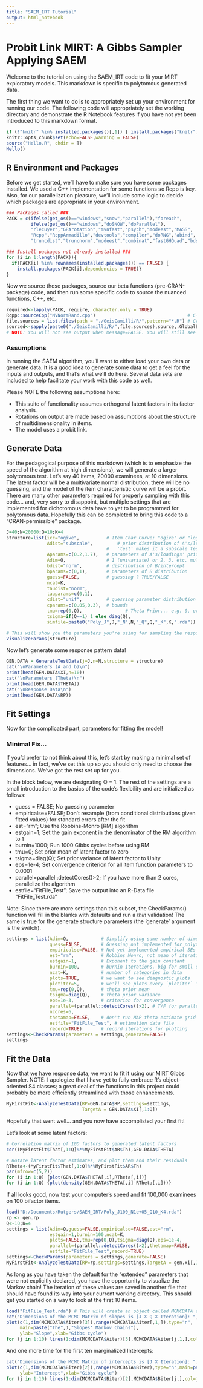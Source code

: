 ```yaml
---
title: "SAEM_IRT Tutorial"
output: html_notebook
---
```



# Probit Link MIRT: A Gibbs Sampler Applying SAEM
Welcome to the tutorial on using the SAEM_IRT code to fit your MIRT exploratory models. This markdown is specific to polytomous generated data.

The first thing we want to do is to appropriately set up your environment for running our code. The following code will appropriately set the working directory and demonstrate the R Notebook features if you have not yet been introduced to this markdown format.
```r
if (!"knitr" %in% installed.packages()[,1]) { install.packages("knitr",dependencies = TRUE)} 
knitr::opts_chunk$set(echo=FALSE,warning = FALSE)
source("Hello.R", chdir = T)
Hello()
```

## R Environment and Packages
Before we get started, we'll have to make sure you have some packages installed. We used a C++ implementation for some functions so Rcpp is key. Also, for our parallelization pleasure, we'll include some logic to decide which packages are appropriate in your environment.
```r
### Packages called ###
PACK = c(ifelse(get_os()=="windows","snow","parallel"),"foreach",
         ifelse(get_os()=="windows","doSNOW","doParallel"),
         "rlecuyer","GPArotation","mvnfast","psych","modeest","MASS",
         "Rcpp","RcppArmadillo","devtools","compiler","doRNG","abind",
         "truncdist","truncnorm","modeest","combinat","fastGHQuad","bdsmatrix")

### Install packages not already installed ###
for (i in 1:length(PACK)){
  if(PACK[i] %in% rownames(installed.packages()) == FALSE) {
    install.packages(PACK[i],dependencies = TRUE)}
}
```

Now we source those packages, source our beta functions (pre-CRAN-package) code, and then run some specific code to source the nuanced functions, C++, etc.
```r
required<-lapply(PACK, require, character.only = TRUE)                       # Call the libraries (will deprecate)
Rcpp::sourceCpp("MVNormRand.cpp")                                  # C++ MV Norm Random (fast)
file.sources = list.files(path = "./GeisCamilli/R/",pattern="*.R") # Grab the R functions!
sourced<-sapply(paste0("./GeisCamilli/R/",file.sources),source,.GlobalEnv)  # Source them!
# NOTE: You will not see output when message=FALSE. You will still see warnings, etc.
```


### Assumptions
In running the SAEM algorithm, you'll want to either load your own data or generate data. It is a good idea to generate some data to get a feel for the inputs and outputs, and that's what we'll do here. Several data sets are included to help facilitate your work with this code as well.

Please NOTE the following assumptions here: 

* This suite of functionality assumes orthogonal latent factors in its factor analysis.
* Rotations on output are made based on assumptions about the structure of multidimensionality in items.
* The model uses a probit link.
  
## Generate Data
For the pedagogical purpose of this markdown (which is to emphasize the speed of the algorithm at high dimensions), we will generate a larger polytomous test. Let's say 40 items, 20000 examinees, at 10 dimensions. The latent factor will be a multivariate normal distribution, there will be no guessing, and the model of the item characteristic curve will be a probit. There are many other parameters required for properly sampling with this code... and, very sorry to disappoint, but multiple settings that are implemented for dichotomous data have to yet to be programmed for polytomous data. Hopefully this can be completed to bring this code to a "CRAN-permissible" package.
```r

J=40;N=20000;Q=10;K=4
structure=list(icc="ogive",          # Item Char Curve; "ogive" or "logistic" 
               Adist="subscale",         # prior distribution of A's/loadings
                                     #   'test' makes it a subscale test
               Aparams=c(0.2,1.7),   # parameters of A's/loadings' prior distribution
               Adim=Q,               # 1 (univariate) or 2, 3, etc. multiple dimensions for multivariate
               bdist="norm",         # distribution of B/intercept
               bparams=c(0,1),       # parameters of B distribution
               guess=FALSE,          # guessing ? TRUE/FALSE
               ncat=K,
               taudist="norm",
               tauparams=c(0,1),
               cdist="unif",         # guessing parameter distribution for 3PNO or 3PL
               cparams=c(0.05,0.3),  # bounds
               tmu=rep(0,Q),                # Theta Prior... e.g. 0, or multivariate c(0,0) # can be multidimensional
               tsigma=if(Q==1) 1 else diag(Q),
               simfile=paste0("Poly_J",J,"_N",N,"_Q",Q,"_K",K,".rda")) # A file is saved. 

# This will show you the parameters you're using for sampling the response pattern.
VisualizeParams(structure)
```

Now let's generate some response pattern data!
```r
GEN.DATA = GenerateTestData(j=J,n=N,structure = structure)
cat("\nParameters (A and b)\n")
print(head(GEN.DATA$XI,n=10))
cat("\nParameters (Theta)\n")
print(head(GEN.DATA$THETA))
cat("\nResponse Data\n")
print(head(GEN.DATA$RP))
```

## Fit Settings 

Now for the complicated part, parameters for fitting the model! 

### Minimal Fix...

If you'd prefer to not think about this, let's start by making a minimal set of features... in fact, we've set this up so you should only need to choose the dimensions. We've got the rest set up for you.

In the block below, we are designating Q = 1. The rest of the settings are a small introduction to the basics of the code's flexibility and are initialized as follows:

* guess = FALSE; No guessing parameter
* empiricalse=FALSE; Don't resample (from conditional distributions given fitted values) for standard errors after the fit
* est="rm"; Use the Robbins-Monro [RM] algorithm
* estgain=1; Set the gain exponent in the denominator of the RM algorithm to 1
* burnin=1000; Run 1000 Gibbs cycles before using RM
* tmu=0; Set prior mean of latent factor to zero
* tsigma=diag(Q); Set prior variance of latent factor to Unity
* eps=1e-4; Set convergence criterion for all item function parameters to 0.0001
* parallel=parallel::detectCores()>2; If you have more than 2 cores, parallelize the algorithm
* estfile="FitFile_Test"; Save the output into an R-Data file "FitFile_Test.rda"

Note: Since there are more settings than this subset, the CheckParams() function will fill in the blanks with defaults and run a *thin* validation! The same is true for the generate structure parameters (the 'generate' argument is the switch).
```r
settings = list(Adim=Q,            # Simplify using same number of dimensions
                guess=FALSE,       # Guessing not implemented for polytomuos
                empiricalse=FALSE, # Not yet implemented empirical SEs for poly
                est="rm",          # Robbins Monro, not mean of iterations
                estgain=1,         # Exponent to the gain constant
                burnin=100,        # burnin iterations. big for small datasets
                ncat=K,            # number of categories in data
                plots=TRUE,        # we want to see diagnostic plots
                plotiter=5,        # we'll see plots every `plotiter` iterations
                tmu=rep(0,Q),      # theta prior mean
                tsigma=diag(Q),    # theta prior variance
                eps=1e-3,          # criterion for convergence
                parallel=(parallel::detectCores()>2), # T/F for parallel
                ncores=6,
                thetamap=FALSE,    # don't run MAP theta estimate grid
                estfile="FitFile_Test", # estimation data file
                record=TRUE)       # record iterations for plotting
settings<-CheckParams(parameters = settings,generate=FALSE)
settings
```

## Fit the Data

Now that we have response data, we want to fit it using our MIRT Gibbs Sampler. 
NOTE: I apologize that I have yet to fully embrace R's object-oriented S4 classes; a great deal of the functions in this project could probably be more efficiently streamlined with those enhancements. 

```r
MyFirstFit<-AnalyzeTestData(RP=GEN.DATA$RP,settings=settings,
                            TargetA = GEN.DATA$XI[,1:Q])
```

Hopefully that went well... and you now have accomplisted your first fit!

Let's look at some latent factors:
```r
# Correlation matrix of 10D factors to generated latent factors
cor((MyFirstFit$That[,1:Q]%*%MyFirstFit$AR$Th),GEN.DATA$THETA)

# Rotate latent factor estimates, and plot them and their residuals
RTheta<-(MyFirstFit$That[,1:Q]%*%MyFirstFit$AR$Th)
par(mfrow=c(5,2))
for (i in 1:Q) {plot(GEN.DATA$THETA[,i],RTheta[,i])}
for (i in 1:Q) {plot(density(GEN.DATA$THETA[,i]-RTheta[,i]))}
```

If all looks good, now test your computer's speed and fit 100,000 examinees on 100 bifactor items.
```r
load("D:/Documents/Rutgers/SAEM_IRT/Poly_J100_N1e+05_Q10_K4.rda")
rp <- gen.rp
Q<-10;K=4
settings = list(Adim=Q,guess=FALSE,empiricalse=FALSE,est="rm",
                estgain=1,burnin=100,ncat=K,
                plots=FALSE,tmu=rep(0,Q),tsigma=diag(Q),eps=1e-4,
                parallel=(parallel::detectCores()>2),thetamap=FALSE,
                estfile="FitFile_Test",record=TRUE)
settings<-CheckParams(parameters = settings,generate=FALSE)
MyFirstFit<-AnalyzeTestData(RP=rp,settings=settings,TargetA = gen.xi[,1:Q])
```


As long as you have taken the default for the "extended" parameters that were not explicitly declared, you have the opportunity to visualize the Markov chain! The iteration of these values are saved in another file that should have found its way into your current working directory. This should get you started on a way to look at the first 10 items.

```r
load("FitFile_Test.rda") # This will create an object called MCMCDATA and another called FitDATA
cat("Dimensions of the MCMC Matrix of slopes is [J X Q X Iteration]: ",dim(MCMCDATA$Aiter)) # This matrix
plot(c(1,dim(MCMCDATA$Aiter)[3]),range(MCMCDATA$Aiter[,1,]),type="n",
     main=paste("The",J,"Slopes' Markov Chains"),
     ylab="Slope",xlab="Gibbs cycle")
for (j in 1:10) lines(1:dim(MCMCDATA$Aiter)[3],MCMCDATA$Aiter[j,1,],col=j)
```

And one more time for the first ten marginalized Intercepts:

```r
cat("Dimensions of the MCMC Matrix of intercepts is [J X Iteration]: ",dim(MCMCDATA$Biter)) # This matrix
plot(c(1,dim(MCMCDATA$Biter)[2]),range(MCMCDATA$Biter),type="n",main=paste("The",J,"Intercepts' Markov Chains"),
     ylab="Intercept",xlab="Gibbs cycle")
for (j in 1:10) lines(1:dim(MCMCDATA$Biter)[2],MCMCDATA$Biter[j,],col=j)
```
